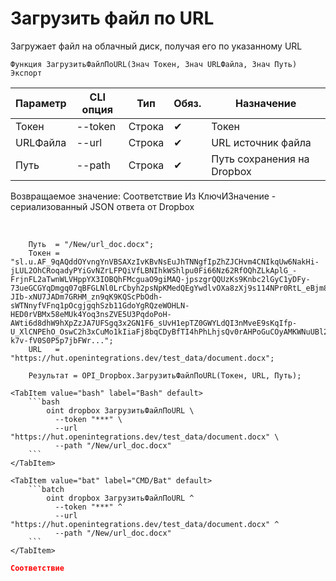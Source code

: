 ﻿---
sidebar_position: 5
description: Загрузить файл по URL и другие функции для работы с Dropbox в Открытом пакете интеграций - бесплатной open-source библиотеке интеграций для 1С:Предприятие 8, OneScript и CLI
keywords: [1C, 1С, 1С:Предприятие, 1С:Предприятие 8.3, API, Интеграция, Сервисы, Обмен, OneScript, CLI, Dropbox]
---


# Загрузить файл по URL
 Загружает файл на облачный диск, получая его по указанному URL



`Функция ЗагрузитьФайлПоURL(Знач Токен, Знач URLФайла, Знач Путь) Экспорт`

  | Параметр | CLI опция | Тип | Обяз. | Назначение |
  |-|-|-|-|-|
  | Токен | --token | Строка | &#x2714; | Токен |
  | URLФайла | --url | Строка | &#x2714; | URL источник файла |
  | Путь | --path | Строка | &#x2714; | Путь сохранения на Dropbox |

  
  Возвращаемое значение:   Соответствие Из КлючИЗначение - сериализованный JSON ответа от Dropbox

<br/>




```bsl title="Пример использования для 1С:Предприятие/OneScript"
    Путь  = "/New/url_doc.docx";
    Токен = "sl.u.AF_9qAQddOYvngYnVBSAXzIvKBvNsEuJhTNNgfIpZhZJCHvm4CNIkqUw6NakHi-jLUL2OhCRoqadyPYiGvNZrLFPQiVfLBNIhkWShlpu0Fi66Nz62RfOQhZLkAplG_-FrjnFL2aTwnWLVHppYX3IOBQhFMcguaO9giMAQ-jpszgrQQUzKs9Knbc2lGyC1yDFy-73ueGCGYqDmgq07qBFGLNl0LrCbyh2psNpKMedQEgYwdlvOXa8zXj9s114NPr0RtL_eBjm8Xn3Lv8kj9uRoPqxJg387BrEi3feoBt-JIb-xNU7JADm7GRHM_zn9qK9KQScPbOdh-sWTNnyfVFnq1pOcgjgqhSzb11GdoYgRQzeWOHLN-HED0rVBMx58eMUk4Yoq3nsZVE5U3PqdoPoH-AWti6d8dhW9hXpZzJA7UFSgq3x2GN1F6_sUvH1epTZ0GWYLdQI3nMveE9sKqIfp-U_XlCNPEhO_OswC2h3xCuMo1kIiaFj8bqCDyBfTI4hPhLhjsQv0rAHPoGuCOyAMKWNuUBl2HTUfXd7SE0u_LoY8YdarGacEjgahRdamWmFxK9SJd2vQQFVyB12TdLuqIv4TPyUPS9GccqnYGDNuTLh7ShI8t954ZC8FG6dVC4r2q0fwx7tqZVBWY4ttOn4sVD9dKAmqVOgJASMFE6FtSTz74OXgPIpd5jlHr1sg0z7Pkbf2qOdvSj1-k7v-fV0S0P5p7jbFWr...";
    URL   = "https://hut.openintegrations.dev/test_data/document.docx";

    Результат = OPI_Dropbox.ЗагрузитьФайлПоURL(Токен, URL, Путь);
```
    

 <Tabs>
  
    <TabItem value="bash" label="Bash" default>
        ```bash
            oint dropbox ЗагрузитьФайлПоURL \
              --token "***" \
              --url "https://hut.openintegrations.dev/test_data/document.docx" \
              --path "/New/url_doc.docx"
        ```
    </TabItem>
  
    <TabItem value="bat" label="CMD/Bat" default>
        ```batch
            oint dropbox ЗагрузитьФайлПоURL ^
              --token "***" ^
              --url "https://hut.openintegrations.dev/test_data/document.docx" ^
              --path "/New/url_doc.docx"
        ```
    </TabItem>
</Tabs>


```json title="Результат"
Соответствие
```
